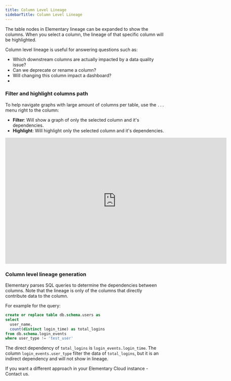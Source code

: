 ```yaml
---
title: Column Level Lineage
sidebarTitle: Column Level Lineage
---
```


<Snippet file="cloud/cloud-feature-tag.mdx" />
The table nodes in Elementary lineage can be expanded to show the columns. When you
select a column, the lineage of that specific column will be highlighted.

Column level lineage is useful for answering questions such as:

- Which downstream columns are actually impacted by a data quality issue?
- Can we deprecate or rename a column?
- Will changing this column impact a dashboard?
- 

### Filter and highlight columns path

To help navigate graphs with large amount of columns per table, use the `...` menu right to the column:

- **Filter**: Will show a graph of only the selected column and it's dependencies.
- **Highlight**: Will highlight only the selected column and it's dependencies.

<iframe
width="700"
height="400"
src="https://res.cloudinary.com/diuctyblm/video/upload/v1710790204/colum-level-lineage-to-bi-better_c00lz0.mp4"
frameborder="0"
allow="accelerometer; autoplay; clipboard-write; encrypted-media; gyroscope; picture-in-picture"
allowfullscreen
alt="Elementary Lineage"
></iframe>

### Column level lineage generation

Elementary parses SQL queries to determine the dependencies between columns.
Note that the lineage is only of the columns that directly contribute data to the column.

For example for the query:

```sql
create or replace table db.schema.users as
select
  user_name,
  count(distinct login_time) as total_logins
from db.schema.login_events
where user_type != 'test_user'
```

The direct dependency of `total_logins` is `login_events.login_time`.
The column `login_events.user_type` filter the data of `total_logins`, but it is an indirect dependency and will not show in lineage.

If you want a different approach in your Elementary Cloud instance - Contact us.
